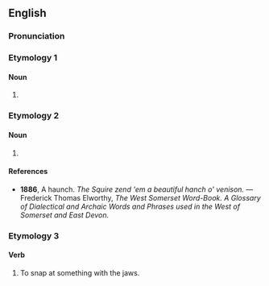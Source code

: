 ==English==

===Pronunciation===
{{rfp|en}}
{{rfap|en}}

===Etymology 1===

====Noun====
{{en-noun}}

# {{alternative form of|en|hance}}

===Etymology 2===

====Noun====
{{en-noun}}

# {{alternative form of|en|haunch}}

====References====
* '''1886''', A haunch. ''The Squire zend 'em a beautiful hanch o' venison.'' — Frederick Thomas Elworthy, ''The West Somerset Word-Book. A Glossary of Dialectical and Archaic Words and Phrases used in the West of Somerset and East Devon.''

===Etymology 3===

====Verb====
{{en-verb}}

# {{lb|en|ambitransitive}} To snap at something with the jaws.